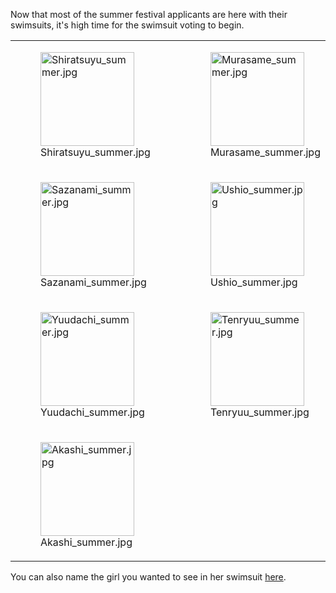Now that most of the summer festival applicants are here with their swimsuits, it's high time for the swimsuit voting to begin.
{| class="wikitable"
|-
| style="width:150px;" |[[File:Shiratsuyu_summer.jpg|150px]]
| style="width:150px;" |[[File:Murasame_summer.jpg|150px]]
| style="width:150px;" |[[File:Oboro_summer.jpg|150px]]
| style="width:150px;" |[[File:Akebono_summer.jpg|150px]]
|-
|[[File:Sazanami_summer.jpg|150px]]
|[[File:Ushio_summer.jpg|150px]]
|[[File:Ushiokai2_summer.jpg|150px]]
|[[File:Shigure_summer.jpg|150px]]
|-
|[[File:Yuudachi_summer.jpg|150px]]
|[[File:Tenryuu_summer.jpg|150px]]
|[[File:Littorio_summer.jpg|150px]]
|[[File:Italia_summer.jpg|150px]]
|-
|[[File:Akashi_summer.jpg|150px]]
|
|
|
|}

You can also name the girl you wanted to see in her swimsuit 
[http://kancolle.wikia.com/wiki/Top_10_list:Summer_Swimsuit_Wishlist here].<ac_metadata title="Summer Swimsuit Poll: Vote for your Favorite Kanmusu in Natsumatsuri"> </ac_metadata>